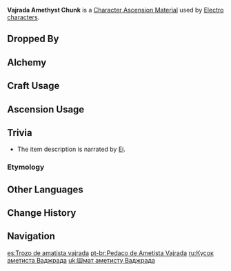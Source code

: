 {{Item Infobox
|id           = 104143
|image        = Item Vajrada Amethyst Chunk.png
|type         = Character Ascension Materials
|invCategory  = Character Development Items
|group        = Vajrada Amethyst
|group2       = Ascension Gems
|rarity       = 4
|description  = "This body is the noblest and most eminent of all in this world.<br />It should hold absolute control over this world."
|source1      = Dropped by [[Normal Bosses]] and [[Weekly Bosses]] (Lv. 60+)
|source2      = [[Alchemy]] (AR 35+)
}}
'''Vajrada Amethyst Chunk''' is a [[Character Ascension Material]] used by [[Electro]] [[characters]].

==Dropped By==
{{Dropped By|level=60}}

==Alchemy==
{{Recipe
|type = Crafting
|Vajrada Amethyst Fragment = 3
|Mora = 900
|sort = Vajrada Amethyst Fragment,Mora
}}
{{Recipe
|type = Converting
|Agnidus Agate Chunk = 1
|Dust of Azoth = 9
|sort = Agnidus Agate Chunk,Dust of Azoth
}}
{{Recipe
|type = Converting
|Varunada Lazurite Chunk = 1
|Dust of Azoth = 9
|sort = Varunada Lazurite Chunk,Dust of Azoth
}}
{{Recipe
|type = Converting
|Vayuda Turquoise Chunk = 1
|Dust of Azoth = 9
|sort = Vayuda Turquoise Chunk,Dust of Azoth
}}
{{Recipe
|type = Converting
|Shivada Jade Chunk = 1
|Dust of Azoth = 9
|sort = Shivada Jade Chunk,Dust of Azoth
}}
{{Recipe
|type = Converting
|Prithiva Topaz Chunk = 1
|Dust of Azoth = 9
|sort = Prithiva Topaz Chunk,Dust of Azoth
}}

==Craft Usage==
{{Craft Usage}}

==Ascension Usage==
{{Ascension Usage}}

==Trivia==
*The item description is narrated by [[Ei]].
===Etymology===
{{Transclude|Vajrada Amethyst|Etymology}}

==Other Languages==
{{Other Languages
|en      = Vajrada Amethyst Chunk
|zhs     = 最胜紫晶块
|zhs_rm  = Zuìshèng Zǐjīng Kuài
|zht     = 最勝紫晶塊
|zht_rm  = Zuìshèng Zǐjīng Kuài
|zh_tl   = Chunk of All-Surpassing Amethyst
|ja      = 最勝のアメシスト・塊
|ja_rm   = Saishou no Ameshisuto - Katamari
|ja_tl   = 
|ko      = 승리의 자수정 덩이
|ko_rm   = Seungri-ui Jasujeong Deong'i
|ko_tl   = Amethyst Chunk of Victory
|es      = Trozo de amatista vajrada
|es_tl   = 
|fr      = Morceau d'améthyste vajrada
|fr_tl   = Vajrada Amethyst Chunk
|ru      = Кусок аметиста Ваджрада
|ru_tl   = 
|th      = Vajrada Amethyst Chunk
|vi      = Miếng Tử Tinh Thắng Lợi
|vi_tl   = 
|de      = Vajrada-Amethyst-Brocken
|de_tl   = Vajrada Amethyst Chunk
|id      = Vajrada Amethyst Chunk
|pt      = Pedaço de Ametista Vajrada
|pt_tl   = 
}}

==Change History==
{{Change History|1.0}}

==Navigation==
{{Development Item Navbox|type=Character Materials}}

[[es:Trozo de amatista vajrada]]
[[pt-br:Pedaço de Ametista Vajrada]]
[[ru:Кусок аметиста Ваджрада]]
[[uk:Шмат аметисту Ваджрада]]